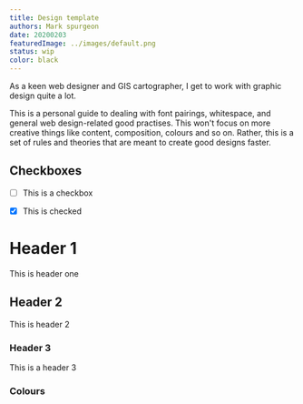 ```yaml
---
title: Design template
authors: Mark spurgeon
date: 20200203
featuredImage: ../images/default.png
status: wip
color: black
---
```


As a keen web designer and GIS cartographer, I get to work with graphic design quite a lot.

This is a personal guide to dealing with font pairings, whitespace, and general
web design-related good practises. This won't focus on more creative things like 
content, composition, colours and so on. Rather, this is a set 
of rules and theories that are meant to create good designs faster.


Checkboxes
----

- [ ] This is a checkbox 
- [x] This is checked


# Header 1

This is header one

## Header 2

This is header 2


### Header 3

This is a header 3


### Colours


<Legend style={{marginTop: 10}}>
  <Square bg="#e7be95" label="#e7be95" />
  <Square bg="#197163" label="#197163" />
</Legend>


<Legend style={{marginTop: 15, padding: 5, color: '#e7be95', backgroundColor: '#27211c'}}>
  <Square bg="#e7be95" label="#e7be95" />
  <Square bg="#197163" label="#197163" />
</Legend>